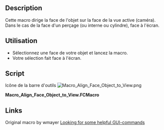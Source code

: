<languages/>

{{Macro/fr
|Name=Macro Align Face Object to View
|Icon=Macro_Align_Face_Object_to_View.png
|Description=Cette macro dirige la face de l'objet sur la face de la vue active.
|Author=Mario52
|Version=0.1
|Date=2015-01-16
|Download=[https://www.freecadweb.org/wiki/images/d/d5/Macro_Align_Face_Object_to_View.png ToolBar Icon]
|FCVersion=Toutes
|SeeAlso=[[File:FCCamera 00.png|32px|FCCamera]] [[Macro_FCCamera/fr|Macro_FCCamera]]
}}

==Description==

Cette macro dirige la face de l'objet sur la face de la vue active (caméra).
Dans le cas de la face d'un perçage (ou interne ou cylindre), face à l'écran.

==Utilisation==

* Sélectionnez une face de votre objet et lancez la macro.
* Votre sélection fait face à l'écran.

==Script==

Icône de la barre d'outils
[[Image:Macro_Align_Face_Object_to_View.png]]

'''Macro_Align_Face_Object_to_View.FCMacro'''

{{MacroCode|code=
# This macro directs the face of the object on the side of the ActiveView (camera)
# extact FCCamera
# 16/01/2015

__title__="Macro_Align_Face_Object_to_View"
__author__ = "Mario52"

import pivy
from pivy import coin

try:
    v=Gui.Selection.getSelectionEx()[0].SubObjects[0].Surface.Axis    # to Axis
#    v = Gui.Selection.getSelectionEx()[0].SubObjects[0].normalAt(0,0) # normalAt
    r=App.Rotation(App.Vector(0,0,1),v)
    Gui.ActiveDocument.ActiveView.setCameraOrientation(r.Q)
except Exception:
    App.Console.PrintError("Select a face and run the macro"+"\n")

}}

==Links==

Original macro by wmayer [http://forum.freecadweb.org/viewtopic.php?f=3&t=7029&p=56735&hilit=Shape.Face4#p56735 Looking for some helpful GUI-commands]

{{clear}}